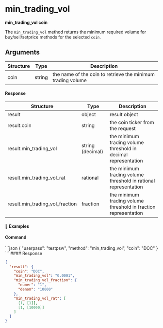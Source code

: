 
# min\_trading\_vol

**min\_trading\_vol coin**

The `min_trading_vol` method returns the minimum required volume for buy/sell/setprice methods for the selected `coin`.

## Arguments

| Structure | Type   | Description                                                 |
| --------- | ------ | ----------------------------------------------------------- |
| coin      | string | the name of the coin to retrieve the minimum trading volume |

#### Response

| Structure                          | Type             | Description                                                     |
| ---------------------------------- | ---------------- | --------------------------------------------------------------- |
| result                             | object           | result object                                                   |
| result.coin                        | string           | the coin ticker from the request                                |
| result.min\_trading\_vol           | string (decimal) | the minimum trading volume threshold in decimal representation  |
| result.min\_trading\_vol\_rat      | rational         | the minimum trading volume threshold in rational representation |
| result.min\_trading\_vol\_fraction | fraction         | the minimum trading volume threshold in fraction representation |

#### 📌 Examples

#### Command

<CodeGroup title="" tag="POST" label="min_trading_vol" mm2MethodDecorate="true">
  ```json
  {
    "userpass": "testpsw",
    "method": "min_trading_vol",
    "coin": "DOC"
  }
  ```
</CodeGroup>

<CollapsibleSection expandedText="Hide Response" collapsedText="Show Response">
  #### Response

  ```json
  {
    "result": {
      "coin": "DOC",
      "min_trading_vol": "0.0001",
      "min_trading_vol_fraction": {
        "numer": "1",
        "denom": "10000"
      },
      "min_trading_vol_rat": [
        [1, [1]],
        [1, [10000]]
      ]
    }
  }
  ```
</CollapsibleSection>
